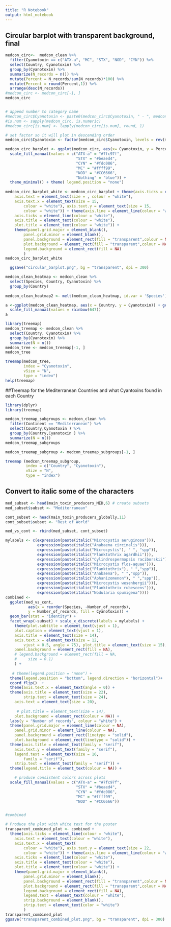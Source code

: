 ```yaml
---
title: "R Notebook"
output: html_notebook
---
```



## Circular barplot with transparent background, final
```r
medcon_circ<-  medcon_clean %>% 
  filter(Cyanotoxin == c("ATX-a", "MC", "STX", "NOD", "CYN")) %>% 
  select(Country, Cyanotoxin) %>% 
  group_by(Cyanotoxin) %>% 
  summarize(N_records = n()) %>% 
  mutate(Percent = N_records/sum(N_records)*100) %>%
  mutate(Percent = round(Percent,1)) %>% 
  arrange(desc(N_records))
#medcon_circ <- medcon_circ[-1, ]
medcon_circ


# append number to category name
#medcon_circ$Cyanotoxin <- paste0(medcon_circ$Cyanotoxin, " - ", medcon_circ$Percent, "%")
#is.num <- sapply(medcon_circ, is.numeric)
#medcon_circ[is.num] <- lapply(medcon_circ[is.num], round, 1)

# set factor so it will plot in descending order
medcon_circ$Cyanotoxin <- factor(medcon_circ$Cyanotoxin, levels = rev(medcon_circ$Cyanotoxin))

medcon_circ_barplot <- ggplot(medcon_circ, aes(x= Cyanotoxin, y = Percent, fill = Cyanotoxin)) + geom_bar(width = 0.85, stat = "identity") + coord_polar(theta = "y") + xlab("") + ylab("") + ylim(c(0,100)) + geom_text(data = medcon_circ, hjust = 1, size = 6,colour = "white", family = "serif", aes(x = Cyanotoxin, y = 0, label = Cyanotoxin)) + 
  scale_fill_manual(values = c("ATX-a" = "#7fc97f", 
                               "STX" = "#beaed4",
                               "CYN" = "#fdc086",
                               "MC" = "#ffff99",
                               "NOD" = "#CC6666",
                               "Nothing" = "blue")) +
  theme_minimal() + theme( legend.position = "none") 
 
medcon_circ_barplot_white <- medcon_circ_barplot + theme(axis.ticks = element_line(colour = "white"), 
    axis.text = element_text(size = , colour = "white"), 
    axis.text.x = element_text(size = 15, 
        colour = "white"), axis.text.y = element_text(size = 15, 
        colour = "white")) + theme(axis.line = element_line(colour = "white"), 
    axis.ticks = element_line(colour = "white"), 
    axis.title = element_text(colour = "white"), 
    plot.title = element_text(colour = "white")) + 
    theme(panel.grid.major = element_blank(),
        panel.grid.minor = element_blank(),
        panel.background = element_rect(fill = "transparent",colour = NA),
        plot.background = element_rect(fill = "transparent",colour = NA),
        legend.background = element_rect(fill = NA)
        )
medcon_circ_barplot_white

  ggsave("circular_barplot.png", bg = "transparent", dpi = 300)
```

```r
medcon_clean_heatmap <- medcon_clean %>% 
  select(Species, Country, Cyanotoxin) %>%
  group_by(Country)
  
medcon_clean_heatmap2 <- melt(medcon_clean_heatmap, id.var = 'Species')

a <-ggplot(medcon_clean_heatmap, aes(x = Country, y = Cyanotoxin)) + geom_tile(aes(fill= Species), colour = "red") + 
  scale_fill_manual(values = rainbow(647))
a
```



```r
library(treemap)
medcon_treemap <- medcon_clean %>% 
  select(Country, Cyanotoxin) %>% 
  group_by(Cyanotoxin) %>% 
  summarize(N = n())
medcon_tree <- medcon_treemap[-1, ]
medcon_tree

treemap(medcon_tree,
        index = "Cyanotoxin",
        vSize = "N",
        type = "index")
help(treemap)
```

##Treemap for the Mediterranean Countries and what Cyantoxins found in each Country

```r
library(dplyr)
library(treemap)

medcon_treemap_subgroups <- medcon_clean %>% 
  filter(Continent == "Mediterranean") %>% 
  select(Country,Cyanotoxin ) %>% 
  group_by(Country,Cyanotoxin ) %>% 
  summarize(N = n())
medcon_treemap_subgroups

medcon_treemap_subgroup <- medcon_treemap_subgroups[-1, ]

treemap (medcon_treemap_subgroup, 
         index = c("Country", "Cyanotoxin"),
         vSize = "N",
         type = "index") 
```

## Convert to italic some of the characters

```r
med_subset <- head(main_toxin_producers_MED,6) # create subsets
med_subset$subset <- "Mediterranean"

cont_subset <- head(main_toxin_producers_globally,11)
cont_subset$subset <- "Rest of World"

med_vs_cont <- rbind(med_subset, cont_subset)

mylabels <- c(expression(paste(italic("Microcystis aeruginosa"))),
              expression(paste(italic("Anabaena circinalis"))),
              expression(paste(italic("Microcystis"), " ", "spp")),
              expression(paste(italic("Planktothrix agardhii"))),
              expression(paste(italic("Cylindrospermopsis raciborskii"))),
              expression(paste(italic("Microcystis flos-aquae"))),
              expression(paste(italic("Planktothrix"), " ","spp")),
              expression(paste(italic("Anabaena"), " ","spp")),
              expression(paste(italic("Aphanizomenon"), " ","spp")),
              expression(paste(italic("Microcystis wesenbergii"))),
              expression(paste(italic("Planktothrix rubescens"))),
              expression(paste(italic("Nodularia spumigena"))))
combined <- 
  ggplot(med_vs_cont, 
          aes(x = reorder(Species, -Number_of_records), 
          y = Number_of_records, fill = Cyanotoxin)) + 
  geom_bar(stat = "identity") + 
  facet_wrap(~subset) + scale_x_discrete(labels = mylabels) + 
    theme(plot.subtitle = element_text(vjust = 1), 
    plot.caption = element_text(vjust = 1), 
    axis.title = element_text(size = 14), 
    axis.text.x = element_text(size = 12, 
        vjust = 0.5, angle = 75), plot.title = element_text(size = 15), 
    panel.background = element_rect(fill = NA), 
    # legend.background = element_rect(fill = NA, 
    #     size = 0.1)
    ) + 
 
   # theme(legend.position = "none") +
  theme(legend.position = "bottom", legend.direction = "horizontal")+
  coord_flip()  + 
  theme(axis.text.x = element_text(angle = 0)) + 
  theme(axis.title = element_text(size = 22),
        strip.text = element_text(size = 24), 
    axis.text = element_text(size = 20), 
   
     # plot.title = element_text(size = 14), 
    plot.background = element_rect(colour = NA)) +
  labs(y = "Number of records", colour = "white") + 
  theme(panel.grid.major = element_line(colour = NA), 
    panel.grid.minor = element_line(colour = NA), 
    panel.background = element_rect(linetype = "solid"), 
    plot.background = element_rect(linetype = "solid")) +
  theme(axis.title = element_text(family = "serif"), 
    axis.text.y = element_text(family = "serif"), 
    legend.text = element_text(size = 16, 
        family = "serif"),
    strip.text = element_text(family = "serif")) +
  theme(legend.title = element_text(colour = NA)) +

    # produce consistent colors across plots
  scale_fill_manual(values = c("ATX-a" = "#7fc97f", 
                               "STX" = "#beaed4",
                               "CYN" = "#fdc086",
                               "MC" = "#ffff99",
                               "NOD" = "#CC6666"))


#combined 

# Produce the plot with white text for the poster
transparent_combined_plot <- combined +
  theme(axis.ticks = element_line(colour = "white"), 
    axis.text = element_text(colour = "white"), 
    axis.text.x = element_text( 
        colour = "white"), axis.text.y = element_text(size = 22, 
        colour = "white")) + theme(axis.line = element_line(colour = "white"), 
    axis.ticks = element_line(colour = "white"), 
    axis.title = element_text(colour = "white"), 
    plot.title = element_text(colour = "white")) + 
    theme(panel.grid.major = element_blank(),
        panel.grid.minor = element_blank(),
        panel.background = element_rect(fill = "transparent",colour = NA),
        plot.background = element_rect(fill = "transparent",colour = NA),
        legend.background = element_rect(fill = NA),
        legend.text = element_text(colour = "white"),
        strip.background = element_blank(),
        strip.text = element_text(color = "white")
        )
transparent_combined_plot
ggsave("transparent_combined_plot.png", bg = "transparent", dpi = 300)
```


